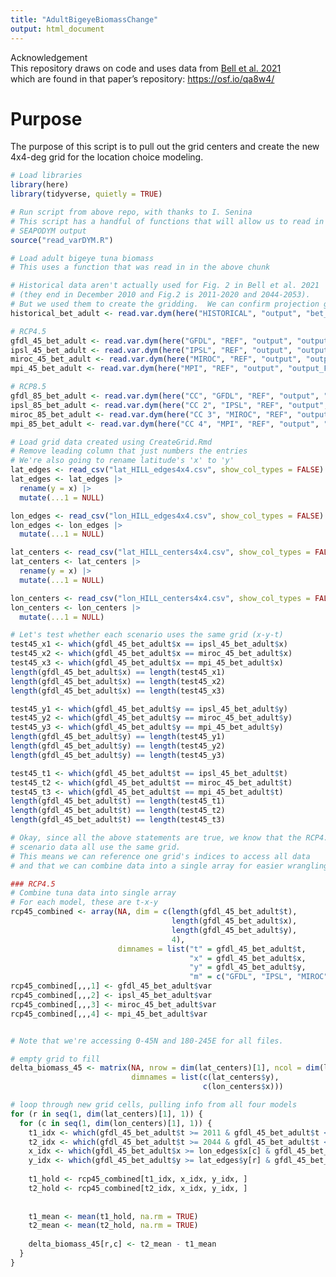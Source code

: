 ```yaml
---
title: "AdultBigeyeBiomassChange"
output: html_document
---
```


| Acknowledgement
| This repository draws on code and uses data from [Bell et al. 2021](https://doi.org/10.1038/s41893-021-00745-z)
| which are found in that paper's repository: <https://osf.io/qa8w4/>

# Purpose
The purpose of this script is to pull out the grid centers and create the new
4x4-deg grid for the location choice modeling.

```r
# Load libraries
library(here)
library(tidyverse, quietly = TRUE)
```

```r
# Run script from above repo, with thanks to I. Senina
# This script has a handful of functions that will allow us to read in the 
# SEAPODYM output
source("read_varDYM.R")
```

```r
# Load adult bigeye tuna biomass
# This uses a function that was read in in the above chunk

# Historical data aren't actually used for Fig. 2 in Bell et al. 2021 
# (they end in December 2010 and Fig.2 is 2011-2020 and 2044-2053).
# But we used them to create the gridding.  We can confirm projection grids match
historical_bet_adult <- read.var.dym(here("HISTORICAL", "output", "bet_adult.dym"))

# RCP4.5
gfdl_45_bet_adult <- read.var.dym(here("GFDL", "REF", "output", "output_F0", "bet_adult.dym"))
ipsl_45_bet_adult <- read.var.dym(here("IPSL", "REF", "output", "output_F0", "bet_adult.dym"))
miroc_45_bet_adult <- read.var.dym(here("MIROC", "REF", "output", "output_F0", "bet_adult.dym"))
mpi_45_bet_adult <- read.var.dym(here("MPI", "REF", "output", "output_F0", "bet_adult.dym"))

# RCP8.5
gfdl_85_bet_adult <- read.var.dym(here("CC", "GFDL", "REF", "output", "output_F0", "bet_adult.dym"))
ipsl_85_bet_adult <- read.var.dym(here("CC 2", "IPSL", "REF", "output", "output_F0", "bet_adult.dym"))
miroc_85_bet_adult <- read.var.dym(here("CC 3", "MIROC", "REF", "output", "output_F0", "bet_adult.dym"))
mpi_85_bet_adult <- read.var.dym(here("CC 4", "MPI", "REF", "output", "output_F0", "bet_adult.dym"))
```

```r
# Load grid data created using CreateGrid.Rmd
# Remove leading column that just numbers the entries
# We're also going to rename latitude's 'x' to 'y'
lat_edges <- read_csv("lat_HILL_edges4x4.csv", show_col_types = FALSE)
lat_edges <- lat_edges |>
  rename(y = x) |>
  mutate(...1 = NULL)

lon_edges <- read_csv("lon_HILL_edges4x4.csv", show_col_types = FALSE)
lon_edges <- lon_edges |>
  mutate(...1 = NULL)

lat_centers <- read_csv("lat_HILL_centers4x4.csv", show_col_types = FALSE)
lat_centers <- lat_centers |>
  rename(y = x) |>
  mutate(...1 = NULL)

lon_centers <- read_csv("lon_HILL_centers4x4.csv", show_col_types = FALSE)
lon_centers <- lon_centers |>
  mutate(...1 = NULL)
```


```r
# Let's test whether each scenario uses the same grid (x-y-t)
test45_x1 <- which(gfdl_45_bet_adult$x == ipsl_45_bet_adult$x)
test45_x2 <- which(gfdl_45_bet_adult$x == miroc_45_bet_adult$x)
test45_x3 <- which(gfdl_45_bet_adult$x == mpi_45_bet_adult$x)
length(gfdl_45_bet_adult$x) == length(test45_x1)
length(gfdl_45_bet_adult$x) == length(test45_x2)
length(gfdl_45_bet_adult$x) == length(test45_x3)

test45_y1 <- which(gfdl_45_bet_adult$y == ipsl_45_bet_adult$y)
test45_y2 <- which(gfdl_45_bet_adult$y == miroc_45_bet_adult$y)
test45_y3 <- which(gfdl_45_bet_adult$y == mpi_45_bet_adult$y)
length(gfdl_45_bet_adult$y) == length(test45_y1)
length(gfdl_45_bet_adult$y) == length(test45_y2)
length(gfdl_45_bet_adult$y) == length(test45_y3)

test45_t1 <- which(gfdl_45_bet_adult$t == ipsl_45_bet_adult$t)
test45_t2 <- which(gfdl_45_bet_adult$t == miroc_45_bet_adult$t)
test45_t3 <- which(gfdl_45_bet_adult$t == mpi_45_bet_adult$t)
length(gfdl_45_bet_adult$t) == length(test45_t1)
length(gfdl_45_bet_adult$t) == length(test45_t2)
length(gfdl_45_bet_adult$t) == length(test45_t3)

# Okay, since all the above statements are true, we know that the RCP4.5 
# scenario data all use the same grid.
# This means we can reference one grid's indices to access all data
# and that we can combine data into a single array for easier wrangling
```

```r
### RCP4.5
# Combine tuna data into single array
# For each model, these are t-x-y
rcp45_combined <- array(NA, dim = c(length(gfdl_45_bet_adult$t),
                                    length(gfdl_45_bet_adult$x),
                                    length(gfdl_45_bet_adult$y),
                                    4),
                        dimnames = list("t" = gfdl_45_bet_adult$t,
                                        "x" = gfdl_45_bet_adult$x,
                                        "y" = gfdl_45_bet_adult$y,
                                        "m" = c("GFDL", "IPSL", "MIROC", "MPI")))
rcp45_combined[,,,1] <- gfdl_45_bet_adult$var 
rcp45_combined[,,,2] <- ipsl_45_bet_adult$var
rcp45_combined[,,,3] <- miroc_45_bet_adult$var
rcp45_combined[,,,4] <- mpi_45_bet_adult$var


# Note that we're accessing 0-45N and 180-245E for all files.

# empty grid to fill
delta_biomass_45 <- matrix(NA, nrow = dim(lat_centers)[1], ncol = dim(lon_centers)[1],
                           dimnames = list(c(lat_centers$y), 
                                           c(lon_centers$x)))

# loop through new grid cells, pulling info from all four models
for (r in seq(1, dim(lat_centers)[1], 1)) {
  for (c in seq(1, dim(lon_centers)[1], 1)) {
    t1_idx <- which(gfdl_45_bet_adult$t >= 2011 & gfdl_45_bet_adult$t < 2021)
    t2_idx <- which(gfdl_45_bet_adult$t >= 2044 & gfdl_45_bet_adult$t < 2054)
    x_idx <- which(gfdl_45_bet_adult$x >= lon_edges$x[c] & gfdl_45_bet_adult$x < lon_edges$x[c+1])
    y_idx <- which(gfdl_45_bet_adult$y >= lat_edges$y[r] & gfdl_45_bet_adult$y < lat_edges$y[r+1])
    
    t1_hold <- rcp45_combined[t1_idx, x_idx, y_idx, ]
    t2_hold <- rcp45_combined[t2_idx, x_idx, y_idx, ]
    
    
    t1_mean <- mean(t1_hold, na.rm = TRUE)
    t2_mean <- mean(t2_hold, na.rm = TRUE)
    
    delta_biomass_45[r,c] <- t2_mean - t1_mean
  }
}
  






```